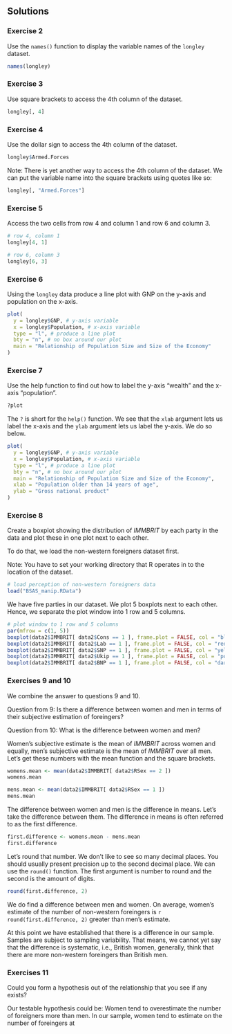 ## Solutions

### Exercise 2

Use the `names()` function to display the variable names of the `longley` dataset.

```r
names(longley)
```

### Exercise 3

Use square brackets to access the 4th column of the dataset.

```r
longley[, 4]
```

### Exercise 4

Use the dollar sign to access the 4th column of the dataset.

```r
longley$Armed.Forces
```

Note: There is yet another way to access the 4th column of the dataset. We can put the variable name into the square brackets using quotes like so:

```r
longley[, "Armed.Forces"]
```

### Exercise 5

Access the two cells from row 4 and column 1 and row 6 and column 3.

```r
# row 4, column 1
longley[4, 1]

# row 6, column 3
longley[6, 3]
```

### Exercise 6

Using the `longley` data produce a line plot with GNP on the y-axis and population on the x-axis.

```r
plot(
  y = longley$GNP, # y-axis variable
  x = longley$Population, # x-axis variable
  type = "l", # produce a line plot
  bty = "n", # no box around our plot
  main = "Relationship of Population Size and Size of the Economy"
)
```

### Exercise 7

Use the help function to find out how to label the y-axis "wealth" and the x-axis "population".

```r
?plot
```

The `?` is short for the `help()` function. We see that the `xlab` argument lets us label the x-axis and the `ylab` argument lets us label the y-axis. We do so below.

```r
plot(
  y = longley$GNP, # y-axis variable
  x = longley$Population, # x-axis variable
  type = "l", # produce a line plot
  bty = "n", # no box around our plot
  main = "Relationship of Population Size and Size of the Economy",
  xlab = "Population older than 14 years of age",
  ylab = "Gross national product"
)
```


### Exercise 8

Create a boxplot showing the distribution of *IMMBRIT* by each party in the data and plot these in one plot next to each other.

To do that, we load the non-western foreigners dataset first.

Note: You have to set your working directory that R operates in to the location of the dataset. 

```r
# load perception of non-western foreigners data
load("BSAS_manip.RData")
```

We have five parties in our dataset. We plot 5 boxplots next to each other. Hence, we separate the plot window into 1 row and 5 columns.

```r
# plot window to 1 row and 5 columns
par(mfrow = c(1, 5))
boxplot(data2$IMMBRIT[ data2$Cons == 1 ], frame.plot = FALSE, col = "blue", xlab = "Tories")
boxplot(data2$IMMBRIT[ data2$Lab == 1 ], frame.plot = FALSE, col = "red", xlab = "Labour")
boxplot(data2$IMMBRIT[ data2$SNP == 1 ], frame.plot = FALSE, col = "yellow", xlab = "SNP")
boxplot(data2$IMMBRIT[ data2$Ukip == 1 ], frame.plot = FALSE, col = "purple", xlab = "Ukip")
boxplot(data2$IMMBRIT[ data2$BNP == 1 ], frame.plot = FALSE, col = "darkblue", xlab = "BNP")
```


### Exercises 9 and 10

We combine the answer to questions 9 and 10.

Question from 9:
Is there a difference between women and men in terms of their subjective estimation of foreingers?

Question from 10:
What is the difference between women and men?

Women's subjective estimate is the mean of *IMMBRIT* across women and equally, men's subjective estimate is the mean of *IMMBRIT* over all men. Let's get these numbers with the mean function and the square brackets.

```r
womens.mean <- mean(data2$IMMBRIT[ data2$RSex == 2 ])
womens.mean

mens.mean <- mean(data2$IMMBRIT[ data2$RSex == 1 ])
mens.mean
```

The difference between women and men is the difference in means. Let's take the difference between them. The difference in means is often referred to as the first difference.

```r
first.difference <- womens.mean - mens.mean
first.difference
```

Let's round that number. We don't like to see so many decimal places. You should usually present precision up to the second decimal place. We can use the `round()` function. The first argument is number to round and the second is the amount of digits.

```r
round(first.difference, 2)
```

We do find a difference between men and women. On average, women's estimate of the number of non-western foreingers is `r round(first.difference, 2)` greater than men's estimate.

At this point we have established that there is a difference in our sample. Samples are subject to sampling variability. That means, we cannot yet say that the difference is systematic, i.e., British women, generally, think that there are more non-western foreingers than British men.

### Exercises 11

Could you form a hypothesis out of the relationship that you see if any exists?

Our testable hypothesis could be: Women tend to overestimate the number of foreigners more than men.
In our sample, women tend to estimate on the number of foreingers at
